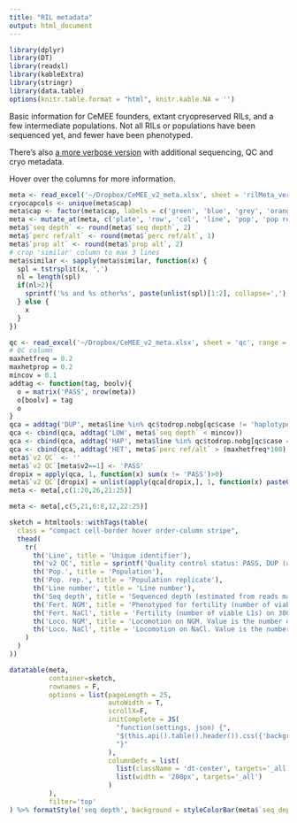 ```yaml
---
title: "RIL metadata"
output: html_document
---
```


```r
library(dplyr)
library(DT)
library(readxl)
library(kableExtra)
library(stringr)
library(data.table)
options(knitr.table.format = "html", knitr.kable.NA = '') 
```

Basic information for CeMEE founders, extant cryopreserved RILs, and a few intermediate populations. Not all RILs or populations have been sequenced yet, and fewer have been phenotyped.

There's also [a more verbose version](rilMeta_verbose.html) with additional sequencing, QC and cryo metadata.

Hover over the columns for more information.


```r
meta <- read_excel('~/Dropbox/CeMEE_v2_meta.xlsx', sheet = 'rilMeta_verbose')
cryocapcols <- unique(meta$cap)
meta$cap <- factor(meta$cap, labels = c('green', 'blue', 'grey', 'orange', 'yellow', 'red'))
meta <- mutate_at(meta, c('plate', 'row', 'col', 'line', 'pop', 'pop rep', 'G+A0', 'G+A140', 'G inbred', 'line','v1', 'v2', 'seq loc', 'seq platform', 'seq year'), factor)
meta$`seq depth` <- round(meta$`seq depth`, 2)
meta$`perc ref/alt` <- round(meta$`perc ref/alt`, 1)
meta$`prop alt` <- round(meta$`prop alt`, 2)
# crop 'similar' column to max 3 lines
meta$similar <- sapply(meta$similar, function(x) {
  spl = tstrsplit(x, ',')
  nl = length(spl)
  if(nl>2){
    sprintf('%s and %s other%s', paste(unlist(spl)[1:2], collapse=','), nl-2, ifelse(nl>3, 's', ''))
  } else {
    x
  }
})

qc <- read_excel('~/Dropbox/CeMEE_v2_meta.xlsx', sheet = 'qc', range = "N1:O1000")
# QC column
maxhetfreq = 0.2
maxhetprop = 0.2
mincov = 0.1
addtag <- function(tag, boolv){
  o = matrix('PASS', nrow(meta))
  o[boolv] = tag
  o
}
qca = addtag('DUP', meta$line %in% qc$todrop.nobg[qc$case != 'haplotypeLL'])
qca <- cbind(qca, addtag('LOW', meta$`seq depth` < mincov))
qca <- cbind(qca, addtag('HAP', meta$line %in% qc$todrop.nobg[qc$case == 'haplotypeLL']))
qca <- cbind(qca, addtag('HET', meta$`perc ref/alt` > (maxhetfreq*100) & meta$`prop alt` > maxhetprop))
meta$`v2 QC` <- ''
meta$`v2 QC`[meta$v2==1] <- 'PASS'
dropix = apply(qca, 1, function(x) sum(x != 'PASS')>0)
meta$`v2 QC`[dropix] = unlist(apply(qca[dropix,], 1, function(x) paste0(unique(x[grep('PASS', x, invert = T)]), collapse=',')))
meta <- meta[,c(1:20,26,21:25)]

meta <- meta[,c(5,21,6:8,12,22:25)]

sketch = htmltools::withTags(table(
  class = "compact cell-border hover order-column stripe",
  thead(
    tr(
      th('Line', title = 'Unique identifier'),
      th('v2 QC', title = sprintf('Quality control status: PASS, DUP (another closely related line has been retained), LOW (sequencing coverage <%sx), HET (ref & alt seen at >%s%% of sites with >= 3 reads and mean minor allele proportion > %s)', mincov, maxhetfreq*100, maxhetprop)),
      th('Pop.', title = 'Population'),
      th('Pop. rep.', title = 'Population replicate'),
      th('Line number', title = 'Line number'),
      th('Seq depth', title = 'Sequenced depth (estimated from reads mapped to the center of chromosome I with minimum MQ40)'),
      th('Fert. NGM', title = 'Phenotyped for fertility (number of viable L1s) on NGM. Value is the number of observations (adult hermaphrodites) post-QC.'),
      th('Fert. NaCl', title = 'Fertility (number of viable L1s) on 300mM NaCl. Value is the number of observations (adult hermaphrodites) post-QC.'),
      th('Loco. NGM', title = 'Locomotion on NGM. Value is the number of observations (tracks) post-QC.'),
      th('Loco. NaCl', title = 'Locomotion on NaCl. Value is the number of observations (tracks) post-QC.')
    )
  )
))

datatable(meta, 
          container=sketch,
          rownames = F,
          options = list(pageLength = 25, 
                         autoWidth = T, 
                         scrollX=F,
                         initComplete = JS(
                           "function(settings, json) {",
                           "$(this.api().table().header()).css({'background-color': '#000', 'color': '#fff'});",
                           "}"
                         ),
                         columnDefs = list(
                           list(className = 'dt-center', targets='_all'),
                           list(width = '200px', targets='_all')
                         )
          ), 
          filter='top'
) %>% formatStyle('seq depth', background = styleColorBar(meta$`seq depth`, 'steelblue'))
```